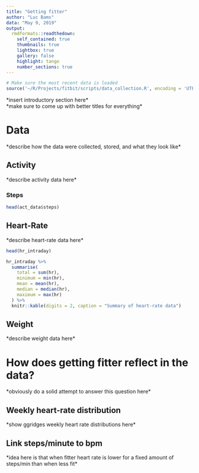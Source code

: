 ```yaml
---
title: "Getting fitter"
author: "Luc Bams"
data: "May 9, 2019"
output:
  rmdformats::readthedown:
    self_contained: true
    thumbnails: true
    lightbox: true
    gallery: false
    highlight: tango
    number_sections: true
---
```

```r
# Make sure the most recent data is loaded
source('~/R/Projects/fitbit/scripts/data_collection.R', encoding = 'UTF-8')
```

\*insert introductory section here\*  
\*make sure to come up with better titles for everything\*  

# Data
\*describe how the data were collected, stored, and what they look like\*

## Activity
\*describe activity data here\*

### Steps
```r
head(act_data$steps)
```

## Heart-Rate
\*describe heart-rate data here\*
```r
head(hr_intraday)
```

```r
hr_intraday %>%  
  summarise(
    total = sum(hr),
    minimum = min(hr),
    mean = mean(hr),
    median = median(hr),
    maximum = max(hr)
  ) %>% 
  knitr::kable(digits = 2, caption = "Summary of heart-rate data")
```

## Weight
\*describe weight data here\*

# How does getting fitter reflect in the data?  
\*obviously do a solid attempt to answer this question here\*  

## Weekly heart-rate distribution  
\*show ggridges weekly heart rate distributions here\*  

## Link steps/minute to bpm  
\*idea here is that when fitter heart rate is lower for a fixed amount of steps/min than when less fit\*  